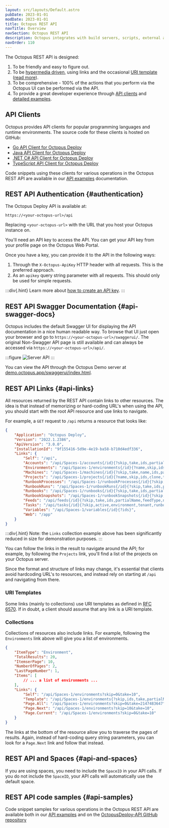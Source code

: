 ```yaml
---
layout: src/layouts/Default.astro
pubDate: 2023-01-01
modDate: 2023-01-01
title: Octopus REST API
navTitle: Overview
navSection: Octopus REST API
description: Octopus integrates with build servers, scripts, external applications and anything else with its REST API.
navOrder: 110
---
```


<RestApi />

The Octopus REST API is designed:

1. To be friendly and easy to figure out.
2. To be [hypermedia driven](http://en.wikipedia.org/wiki/HATEOAS), using links and the occasional [URI template](http://tools.ietf.org/html/rfc6570) ([read more](#api-links)).
3. To be comprehensive - 100% of the actions that you perform via the Octopus UI can be performed via the API.
4. To provide a great developer experience through [API clients](#api-clients) and [detailed examples](/docs/octopus-rest-api/examples).

## API Clients

Octopus provides API clients for popular programming languages and runtime environments. The source code for these clients is hosted on GitHub:

- [Go API Client for Octopus Deploy](https://github.com/OctopusDeploy/go-octopusdeploy)
- [Java API Client for Octopus Deploy](https://github.com/OctopusDeployLabs/java-octopus-deploy)
- [.NET C# API Client for Octopus Deploy](https://github.com/OctopusDeploy/OctopusClients)
- [TypeScript API Client for Octopus Deploy](https://github.com/OctopusDeploy/api-client.ts)

Code snippets using these clients for various operations in the Octopus REST API are available in our [API examples](/docs/octopus-rest-api/examples) documentation.

## REST API Authentication \{#authentication}

The Octopus Deploy API is available at:

```
https://<your-octopus-url>/api
```

Replacing `<your-octopus-url>` with the URL that you host your Octopus instance on.

You'll need an API key to access the API. You can get your API key from your profile page on the Octopus Web Portal. 

Once you have a key, you can provide it to the API in the following ways:

1. Through the `X-Octopus-ApiKey` HTTP header with all requests. This is the preferred approach.
1. As an `apikey` query string parameter with all requests. This should only be used for simple requests.

:::div{.hint}
Learn more about [how to create an API key](/docs/octopus-rest-api/how-to-create-an-api-key).
:::

## REST API Swagger Documentation \{#api-swagger-docs}

Octopus includes the default Swagger UI for displaying the API documentation in a nice human readable way. To browse that UI just open your browser and go to `https://<your-octopus-url>/swaggerui/`. The original Non-Swagger API page is still available and can always be accessed via `https://<your-octopus-url>/api/`.

:::figure
![Server API](/docs/octopus-rest-api/images/server-api.png "width=500")
:::

You can view the API through the Octopus Demo server at [demo.octopus.app/swaggerui/index.html](https://demo.octopus.app/swaggerui/index.html).

## REST API Links \{#api-links}

All resources returned by the REST API contain links to other resources. The idea is that instead of memorizing or hard-coding URL's when using the API, you should start with the root API resource and use links to navigate. 

For example, a `GET` request to `/api` returns a resource that looks like:

```json  
{
    "Application": "Octopus Deploy",
    "Version": "2022.1.2386",
    "ApiVersion": "3.0.0",
    "InstallationId": "9f155416-5d9e-4e19-ba58-b710d4edf336",
    "Links": {
        "Self": "/api",
        "Accounts": "/api/Spaces-1/accounts{/id}{?skip,take,ids,partialName,accountType}",
        "Environments": "/api/Spaces-1/environments{/id}{?name,skip,ids,take,partialName}",
        "Machines": "/api/Spaces-1/machines{/id}{?skip,take,name,ids,partialName,roles,isDisabled,healthStatuses,commStyles,tenantIds,tenantTags,environmentIds,thumbprint,deploymentId,shellNames,deploymentTargetTypes}",
        "Projects": "/api/Spaces-1/projects{/id}{?name,skip,ids,clone,take,partialName,clonedFromProjectId}",
        "RunbookProcesses": "/api/Spaces-1/runbookProcesses{/id}{?skip,take,ids}",
        "RunbookRuns": "/api/Spaces-1/runbookRuns{/id}{?skip,take,ids,projects,environments,tenants,runbooks,taskState,partialName}",
        "Runbooks": "/api/Spaces-1/runbooks{/id}{?skip,take,ids,partialName,clone,projectIds}",
        "RunbookSnapshots": "/api/Spaces-1/runbookSnapshots{/id}{?skip,take,ids,publish}",
        "Feeds": "/api/feeds{/id}{?skip,take,ids,partialName,feedType,name}",
        "Tasks": "/api/tasks{/id}{?skip,active,environment,tenant,runbook,project,name,node,running,states,hasPendingInterruptions,hasWarningsOrErrors,take,ids,partialName,spaces,includeSystem,description,fromCompletedDate,toCompletedDate,fromQueueDate,toQueueDate,fromStartDate,toStartDate}",
        "Variables": "/api/Spaces-1/variables{/id}{?ids}",
        "Web": "/app"
    }
}
```

:::div{.hint}
Note: the `Links` collection example above has been significantly reduced in size for demonstration purposes.
:::

You can follow the links in the result to navigate around the API; for example, by following the `Projects` link, you'll find a list of the projects on your Octopus server. 

Since the format and structure of links may change, it's essential that clients avoid hardcoding URL's to resources, and instead rely on starting at `/api` and navigating from there. 

### URI Templates

Some links (mainly to collections) use URI templates as defined in [RFC 6570](http://tools.ietf.org/html/rfc6570). If in doubt, a client should assume that any link is a URI template.

### Collections

Collections of resources also include links. For example, following the `Environments` link above will give you a list of environments. 

```json
{
    "ItemType": "Environment",
    "TotalResults": 20,
    "ItemserPage": 10,
    "NumberOfPages": 2,
    "LastPageNumber": 1,
    "Items": [
        // ... a list of environments ...
    ],
    "Links": {
        "Self": "/api/Spaces-1/environments?skip=0&take=10",
        "Template": "/api/Spaces-1/environments{?skip,ids,take,partialName}",
        "Page.All": "/api/Spaces-1/environments?skip=0&take=2147483647",
        "Page.Next": "/api/Spaces-1/environments?skip=10&take=10",
        "Page.Current": "/api/Spaces-1/environments?skip=0&take=10"
    }
}
```

The links at the bottom of the resource allow you to traverse the pages of results. Again, instead of hard-coding query string parameters, you can look for a `Page.Next` link and follow that instead. 

## REST API and Spaces \{#api-and-spaces}

If you are using spaces, you need to include the `SpaceID` in your API calls. If you do not include the `SpaceID`, your API calls will automatically use the default space.

## REST API code samples \{#api-samples}

Code snippet samples for various operations in the Octopus REST API are available both in our [API examples](/docs/octopus-rest-api/examples) and on the [OctopusDeploy-API GitHub repository](https://github.com/OctopusDeploy/OctopusDeploy-Api)
